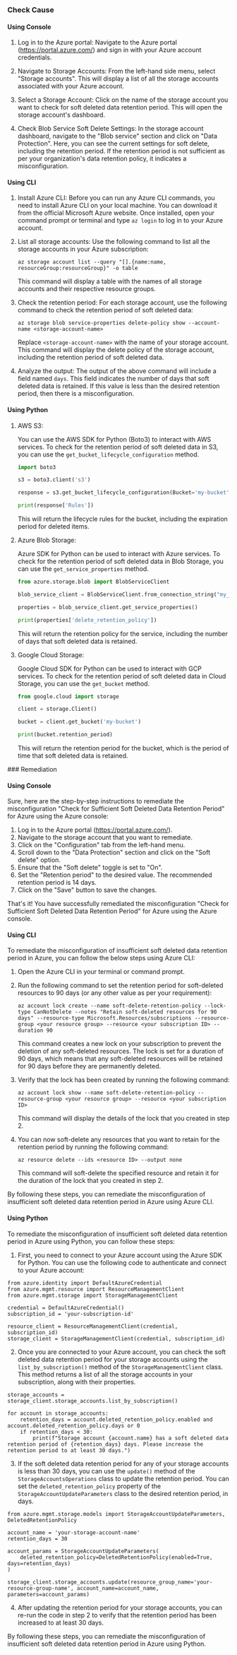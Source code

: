 

<Tabs><Tab title='Cause'>
### Check Cause

#### Using Console

1. Log in to the Azure portal: Navigate to the Azure portal (https://portal.azure.com/) and sign in with your Azure account credentials.

2. Navigate to Storage Accounts: From the left-hand side menu, select "Storage accounts". This will display a list of all the storage accounts associated with your Azure account.

3. Select a Storage Account: Click on the name of the storage account you want to check for soft deleted data retention period. This will open the storage account's dashboard.

4. Check Blob Service Soft Delete Settings: In the storage account dashboard, navigate to the "Blob service" section and click on "Data Protection". Here, you can see the current settings for soft delete, including the retention period. If the retention period is not sufficient as per your organization's data retention policy, it indicates a misconfiguration.

#### Using CLI

1. Install Azure CLI: Before you can run any Azure CLI commands, you need to install Azure CLI on your local machine. You can download it from the official Microsoft Azure website. Once installed, open your command prompt or terminal and type `az login` to log in to your Azure account.

2. List all storage accounts: Use the following command to list all the storage accounts in your Azure subscription:

    ```
    az storage account list --query "[].{name:name, resourceGroup:resourceGroup}" -o table
    ```
   This command will display a table with the names of all storage accounts and their respective resource groups.

3. Check the retention period: For each storage account, use the following command to check the retention period of soft deleted data:

    ```
    az storage blob service-properties delete-policy show --account-name <storage-account-name>
    ```
   Replace `<storage-account-name>` with the name of your storage account. This command will display the delete policy of the storage account, including the retention period of soft deleted data.

4. Analyze the output: The output of the above command will include a field named `days`. This field indicates the number of days that soft deleted data is retained. If this value is less than the desired retention period, then there is a misconfiguration.

#### Using Python

1. AWS S3:

   You can use the AWS SDK for Python (Boto3) to interact with AWS services. To check for the retention period of soft deleted data in S3, you can use the `get_bucket_lifecycle_configuration` method.

   ```python
   import boto3

   s3 = boto3.client('s3')

   response = s3.get_bucket_lifecycle_configuration(Bucket='my-bucket')

   print(response['Rules'])
   ```
   This will return the lifecycle rules for the bucket, including the expiration period for deleted items.

2. Azure Blob Storage:

   Azure SDK for Python can be used to interact with Azure services. To check for the retention period of soft deleted data in Blob Storage, you can use the `get_service_properties` method.

   ```python
   from azure.storage.blob import BlobServiceClient

   blob_service_client = BlobServiceClient.from_connection_string("my_connection_string")

   properties = blob_service_client.get_service_properties()

   print(properties['delete_retention_policy'])
   ```
   This will return the retention policy for the service, including the number of days that soft deleted data is retained.

3. Google Cloud Storage:

   Google Cloud SDK for Python can be used to interact with GCP services. To check for the retention period of soft deleted data in Cloud Storage, you can use the `get_bucket` method.

   ```python
   from google.cloud import storage

   client = storage.Client()

   bucket = client.get_bucket('my-bucket')

   print(bucket.retention_period)
   ```
   This will return the retention period for the bucket, which is the period of time that soft deleted data is retained.

</Tab>

<Tab title='Remediation'>
### Remediation

#### Using Console

Sure, here are the step-by-step instructions to remediate the misconfiguration "Check for Sufficient Soft Deleted Data Retention Period" for Azure using the Azure console:

1. Log in to the Azure portal (https://portal.azure.com/).
2. Navigate to the storage account that you want to remediate.
3. Click on the "Configuration" tab from the left-hand menu.
4. Scroll down to the "Data Protection" section and click on the "Soft delete" option.
5. Ensure that the "Soft delete" toggle is set to "On".
6. Set the "Retention period" to the desired value. The recommended retention period is 14 days.
7. Click on the "Save" button to save the changes.

That's it! You have successfully remediated the misconfiguration "Check for Sufficient Soft Deleted Data Retention Period" for Azure using the Azure console.

#### Using CLI

To remediate the misconfiguration of insufficient soft deleted data retention period in Azure, you can follow the below steps using Azure CLI:

1. Open the Azure CLI in your terminal or command prompt.

2. Run the following command to set the retention period for soft-deleted resources to 90 days (or any other value as per your requirement):

   ```
   az account lock create --name soft-delete-retention-policy --lock-type CanNotDelete --notes "Retain soft-deleted resources for 90 days" --resource-type Microsoft.Resources/subscriptions --resource-group <your resource group> --resource <your subscription ID> --duration 90
   ```

   This command creates a new lock on your subscription to prevent the deletion of any soft-deleted resources. The lock is set for a duration of 90 days, which means that any soft-deleted resources will be retained for 90 days before they are permanently deleted.

3. Verify that the lock has been created by running the following command:

   ```
   az account lock show --name soft-delete-retention-policy --resource-group <your resource group> --resource <your subscription ID>
   ```

   This command will display the details of the lock that you created in step 2.

4. You can now soft-delete any resources that you want to retain for the retention period by running the following command:

   ```
   az resource delete --ids <resource ID> --output none
   ```

   This command will soft-delete the specified resource and retain it for the duration of the lock that you created in step 2.

By following these steps, you can remediate the misconfiguration of insufficient soft deleted data retention period in Azure using Azure CLI.

#### Using Python

To remediate the misconfiguration of insufficient soft deleted data retention period in Azure using Python, you can follow these steps:

1. First, you need to connect to your Azure account using the Azure SDK for Python. You can use the following code to authenticate and connect to your Azure account:

```
from azure.identity import DefaultAzureCredential
from azure.mgmt.resource import ResourceManagementClient
from azure.mgmt.storage import StorageManagementClient

credential = DefaultAzureCredential()
subscription_id = 'your-subscription-id'

resource_client = ResourceManagementClient(credential, subscription_id)
storage_client = StorageManagementClient(credential, subscription_id)
```

2. Once you are connected to your Azure account, you can check the soft deleted data retention period for your storage accounts using the `list_by_subscription()` method of the `StorageManagementClient` class. This method returns a list of all the storage accounts in your subscription, along with their properties.

```
storage_accounts = storage_client.storage_accounts.list_by_subscription()

for account in storage_accounts:
    retention_days = account.deleted_retention_policy.enabled and account.deleted_retention_policy.days or 0
    if retention_days < 30:
        print(f"Storage account {account.name} has a soft deleted data retention period of {retention_days} days. Please increase the retention period to at least 30 days.")
```

3. If the soft deleted data retention period for any of your storage accounts is less than 30 days, you can use the `update()` method of the `StorageAccountsOperations` class to update the retention period. You can set the `deleted_retention_policy` property of the `StorageAccountUpdateParameters` class to the desired retention period, in days.

```
from azure.mgmt.storage.models import StorageAccountUpdateParameters, DeletedRetentionPolicy

account_name = 'your-storage-account-name'
retention_days = 30

account_params = StorageAccountUpdateParameters(
    deleted_retention_policy=DeletedRetentionPolicy(enabled=True, days=retention_days)
)

storage_client.storage_accounts.update(resource_group_name='your-resource-group-name', account_name=account_name, parameters=account_params)
```

4. After updating the retention period for your storage accounts, you can re-run the code in step 2 to verify that the retention period has been increased to at least 30 days.

By following these steps, you can remediate the misconfiguration of insufficient soft deleted data retention period in Azure using Python.


</Tab>
</Tabs>